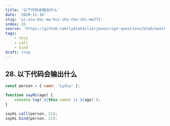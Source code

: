 ```yaml
---
title: '以下代码会输出什么'
date: '2020-11-18'
slug: 'yi-xia-dai-ma-hui-shu-chu-shi-me271'
index: 28
source: 'https://github.com/lydiahallie/javascript-questions/blob/master/zh-CN/README-zh_CN.md#33-%E8%BE%93%E5%87%BA%E6%98%AF%E4%BB%80%E4%B9%88'
tags:
    - this
    - call
    - bind
draft: true
---
```


## 28. 以下代码会输出什么

```js:index.js
const person = { name: 'Lydia' };

function sayHi(age) {
	console.log(`${this.name} is ${age}`);
}

sayHi.call(person, 21);
sayHi.bind(person, 21);
```
